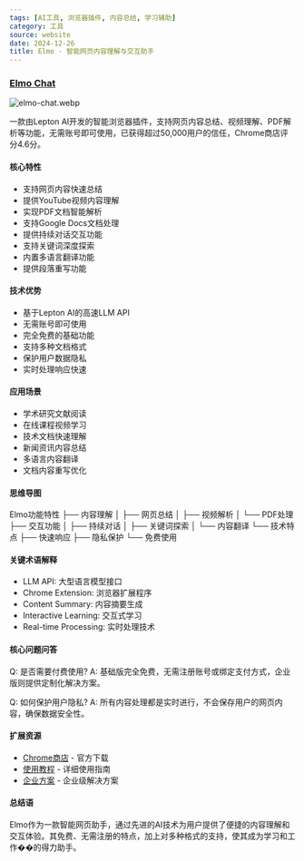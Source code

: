 ```yaml
---
tags: [AI工具, 浏览器插件, 内容总结, 学习辅助]
category: 工具
source: website
date: 2024-12-26
title: Elmo - 智能网页内容理解与交互助手
---
```


### [Elmo Chat](https://www.elmo.chat/)

![elmo-chat.webp](https://img.mengpeng.tech/i/2024/12/26/676ce3fedc5a1.webp)

一款由Lepton AI开发的智能浏览器插件，支持网页内容总结、视频理解、PDF解析等功能，无需账号即可使用，已获得超过50,000用户的信任，Chrome商店评分4.6分。

#### 核心特性
- 支持网页内容快速总结
- 提供YouTube视频内容理解
- 实现PDF文档智能解析
- 支持Google Docs文档处理
- 提供持续对话交互功能
- 支持关键词深度探索
- 内置多语言翻译功能
- 提供段落重写功能

#### 技术优势
- 基于Lepton AI的高速LLM API
- 无需账号即可使用
- 完全免费的基础功能
- 支持多种文档格式
- 保护用户数据隐私
- 实时处理响应快速

#### 应用场景
- 学术研究文献阅读
- 在线课程视频学习
- 技术文档快速理解
- 新闻资讯内容总结
- 多语言内容翻译
- 文档内容重写优化

#### 思维导图
Elmo功能特性
├── 内容理解
│   ├── 网页总结
│   ├── 视频解析
│   └── PDF处理
├── 交互功能
│   ├── 持续对话
│   ├── 关键词探索
│   └── 内容翻译
└── 技术特点
    ├── 快速响应
    ├── 隐私保护
    └── 免费使用

#### 关键术语解释
- LLM API: 大型语言模型接口
- Chrome Extension: 浏览器扩展程序
- Content Summary: 内容摘要生成
- Interactive Learning: 交互式学习
- Real-time Processing: 实时处理技术

#### 核心问题问答
Q: 是否需要付费使用?
A: 基础版完全免费，无需注册账号或绑定支付方式，企业版则提供定制化解决方案。

Q: 如何保护用户隐私?
A: 所有内容处理都是实时进行，不会保存用户的网页内容，确保数据安全性。

#### 扩展资源
- [Chrome商店](https://chrome.google.com/webstore/detail/elmo) - 官方下载
- [使用教程](https://www.elmo.chat/docs) - 详细使用指南
- [企业方案](https://www.elmo.chat/enterprise) - 企业级解决方案

#### 总结语
Elmo作为一款智能网页助手，通过先进的AI技术为用户提供了便捷的内容理解和交互体验。其免费、无需注册的特点，加上对多种格式的支持，使其成为学习和工作��的得力助手。 